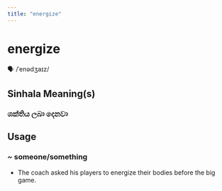 ```yaml
---
title: "energize"
---
```


# energize

🗣️ /ˈenədʒaɪz/

## Sinhala Meaning(s)

### ශක්තිය ලබා දෙනවා

## Usage

### ~ someone/something

- The coach asked his players to energize their bodies before the big game.

